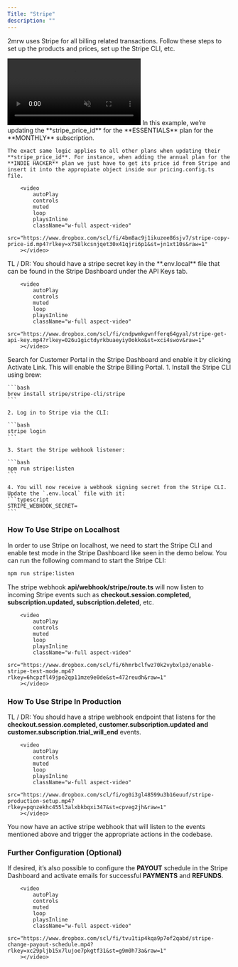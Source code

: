 ```yaml
---
Title: "Stripe"
description: ""
---
```


2mrw uses Stripe for all billing related transactions. Follow these steps to set up the products and prices, set up the Stripe CLI, etc.

<Steps>
    <Step title="Creating a Product in Stripe">
        <video
            autoPlay
            controls
            muted
            loop
            playsInline
            className="w-full aspect-video"
            src="https://www.dropbox.com/scl/fi/xf2rndwi2j0w5dd4252op/stripe-create-product.mp4?rlkey=9kc2ehnijn2l9j9fcg2abfcas&st=7aan332a&raw=1"
        ></video>
    </Step>
    <Step title="Updating The stripe_price_id Inside The Codebase">
    In this example, we’re updating the **stripe_price_id** for the **ESSENTIALS** plan for the **MONTHLY** subscription.

    The exact same logic applies to all other plans when updating their **stripe_price_id**. For instance, when adding the annual plan for the **INDIE HACKER** plan we just have to get its price id from Stripe and insert it into the appropiate object inside our pricing.config.ts file.

        <video
            autoPlay
            controls
            muted
            loop
            playsInline
            className="w-full aspect-video"
            src="https://www.dropbox.com/scl/fi/4bm8ac9j1ikuzee86sjv7/stripe-copy-price-id.mp4?rlkey=x758lkcsnjqet30x41qjri6p1&st=jn1xt10s&raw=1"
        ></video>

</Step>

<Step title="Updating the Stripe Secret Key">
    TL / DR: You should have a stripe secret key in the **.env.local** file that can be found in the
    Stripe Dashboard under the API Keys tab.

        <video
            autoPlay
            controls
            muted
            loop
            playsInline
            className="w-full aspect-video"
            src="https://www.dropbox.com/scl/fi/cndpwmkgwnfferq64gyal/stripe-get-api-key.mp4?rlkey=026u1gictdyrkbuaeyiy0okko&st=xci4swov&raw=1"
        ></video>

</Step>

<Step title="Enabling Stripe Billing Portal">
    Search for Customer Portal in the Stripe Dashboard and enable it by clicking Activate Link. This
    will enable the Stripe Billing Portal.
</Step>

<Step title="Setting up the Stripe CLI">
    1. Install the Stripe CLI using brew:

    ```bash
    brew install stripe/stripe-cli/stripe
    ```

    2. Log in to Stripe via the CLI:

    ```bash
    stripe login
    ```

    3. Start the Stripe webhook listener:

    ```bash
    npm run stripe:listen
    ```

    4. You will now receive a webhook signing secret from the Stripe CLI. Update the `.env.local` file with it:
    ```typescript
    STRIPE_WEBHOOK_SECRET=
    ```

</Step>
</Steps>

### How To Use Stripe on Localhost

In order to use Stripe on localhost, we need to start the Stripe CLI and enable test mode in the Stripe Dashboard like seen in the demo below. You can run the following command to start the Stripe CLI:

```bash
npm run stripe:listen
```

The stripe webhook **api/webhook/stripe/route.ts** will now listen to incoming Stripe events such as **checkout.session.completed, subscription.updated, subscription.deleted**, etc.

        <video
            autoPlay
            controls
            muted
            loop
            playsInline
            className="w-full aspect-video"
            src="https://www.dropbox.com/scl/fi/6hmrbclfwz70k2vybxlp3/enable-stripe-test-mode.mp4?rlkey=6hcpzfl49jpe2qp11mze9e0de&st=472reudh&raw=1"
        ></video>

### How To Use Stripe In Production

TL / DR: You should have a stripe webhook endpoint that listens for the **checkout.session.completed, customer.subscription.updated and customer.subscription.trial_will_end** events.

        <video
            autoPlay
            controls
            muted
            loop
            playsInline
            className="w-full aspect-video"
            src="https://www.dropbox.com/scl/fi/og0i3gl48599u3b16euuf/stripe-production-setup.mp4?rlkey=pqnzekhc455l3alxbkbqxi347&st=cpveg2jh&raw=1"
        ></video>

You now have an active stripe webhook that will listen to the events mentioned above and trigger the appropriate actions in the codebase.

### Further Configuration (Optional)

If desired, it’s also possible to configure the **PAYOUT** schedule in the Stripe Dashboard and activate emails for successful **PAYMENTS** and **REFUNDS**.

        <video
            autoPlay
            controls
            muted
            loop
            playsInline
            className="w-full aspect-video"
            src="https://www.dropbox.com/scl/fi/tvu1tip4kqa9p7of2qabd/stripe-change-payout-schedule.mp4?rlkey=xc29pljb15x7lujoe7pkgtf31&st=g9m0h73a&raw=1"
        ></video>
